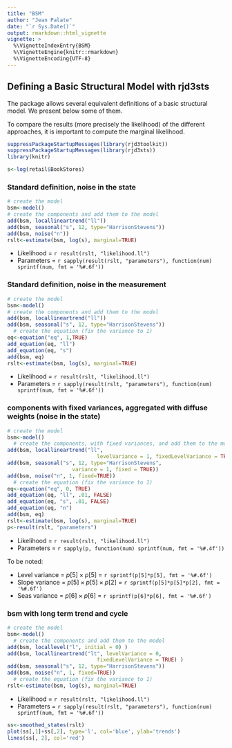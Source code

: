 ```yaml
---
title: "BSM"
author: "Jean Palate"
date: "`r Sys.Date()`"
output: rmarkdown::html_vignette
vignette: >
  %\VignetteIndexEntry{BSM}
  %\VignetteEngine{knitr::rmarkdown}
  %\VignetteEncoding{UTF-8}
---
```


## Defining a Basic Structural Model with rjd3sts

The package allows several equivalent definitions of a basic structural model.
We present below some of them.

To compare the results (more precisely the likelihood) of the different approaches,
it is important to compute the marginal likelihood.

```r

suppressPackageStartupMessages(library(rjd3toolkit))
suppressPackageStartupMessages(library(rjd3sts))
library(knitr)


```

```r
s<-log(retail$BookStores)
```

### Standard definition, noise in the state

```r

# create the model
bsm<-model()
# create the components and add them to the model
add(bsm, locallineartrend("ll"))
add(bsm, seasonal("s", 12, type="HarrisonStevens"))
add(bsm, noise("n"))
rslt<-estimate(bsm, log(s), marginal=TRUE)


```

* Likelihood = `r result(rslt, "likelihood.ll")`
* Parameters = `r sapply(result(rslt, "parameters"), function(num) sprintf(num, fmt = '%#.6f'))`

### Standard definition, noise in the measurement

```r

# create the model
bsm<-model()
# create the components and add them to the model
add(bsm, locallineartrend("ll"))
add(bsm, seasonal("s", 12, type="HarrisonStevens"))
  # create the equation (fix the variance to 1)
eq<-equation("eq", 1,TRUE)
add_equation(eq, "ll")
add_equation(eq, "s")
add(bsm, eq)
rslt<-estimate(bsm, log(s), marginal=TRUE)
```
* Likelihood = `r result(rslt, "likelihood.ll")`
* Parameters = `r sapply(result(rslt, "parameters"), function(num) sprintf(num, fmt = '%#.6f'))`


### components with fixed variances, aggregated with diffuse weights (noise in the state)

```r

# create the model
bsm<-model()
  # create the components, with fixed variances, and add them to the model
add(bsm, locallineartrend("ll",
                             levelVariance = 1, fixedLevelVariance = TRUE) )
add(bsm, seasonal("s", 12, type="HarrisonStevens",
                     variance = 1, fixed = TRUE))
add(bsm, noise("n", 1, fixed=TRUE))
  # create the equation (fix the variance to 1)
eq<-equation("eq", 0, TRUE)
add_equation(eq, "ll", .01, FALSE)
add_equation(eq, "s", .01, FALSE)
add_equation(eq, "n")
add(bsm, eq)
rslt<-estimate(bsm, log(s), marginal=TRUE)
p<-result(rslt, "parameters")
```

* Likelihood = `r result(rslt, "likelihood.ll")`
* Parameters = `r sapply(p, function(num) sprintf(num, fmt = '%#.4f'))`

To be noted:

* Level variance = $p[5]\times p[5]$ = `r sprintf(p[5]*p[5], fmt = '%#.6f')`
* Slope variance = $p[5]\times p[5] \times p[2]$ = `r sprintf(p[5]*p[5]*p[2], fmt = '%#.6f')`
* Seas variance = $p[6]\times p[6]$ = `r sprintf(p[6]*p[6], fmt = '%#.6f')`



### bsm with long term trend and cycle

```r

# create the model
bsm<-model()
  # create the components and add them to the model
add(bsm, locallevel("l", initial = 0) )
add(bsm, locallineartrend("lt", levelVariance = 0,
                             fixedLevelVariance = TRUE) )
add(bsm, seasonal("s", 12, type="HarrisonStevens"))
add(bsm, noise("n", 1, fixed=TRUE))
  # create the equation (fix the variance to 1)
rslt<-estimate(bsm, log(s), marginal=TRUE)

```
* Likelihood = `r result(rslt, "likelihood.ll")`
* Parameters = `r sapply(result(rslt, "parameters"), function(num) sprintf(num, fmt = '%#.6f'))`

```r
ss<-smoothed_states(rslt)
plot(ss[,1]+ss[,2], type='l', col='blue', ylab='trends')
lines(ss[, 2], col='red')
```
